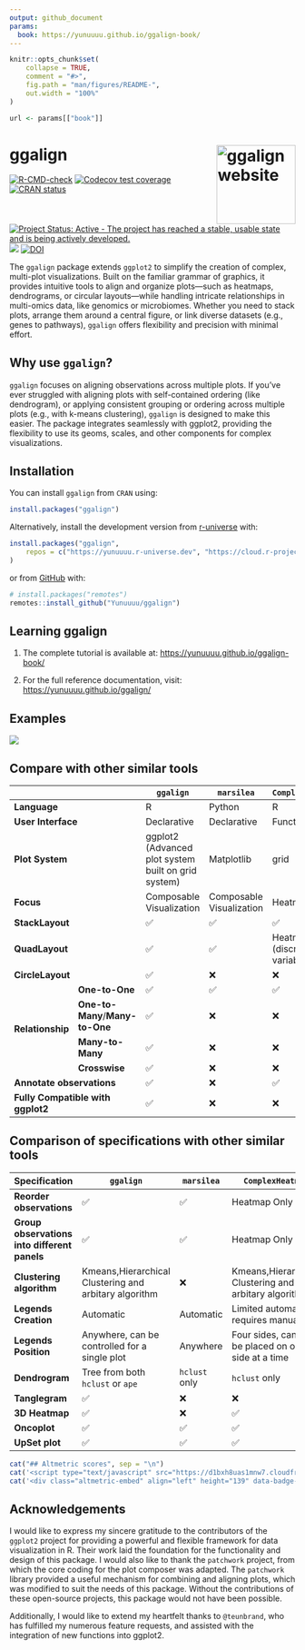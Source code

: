 ```yaml
---
output: github_document
params: 
  book: https://yunuuuu.github.io/ggalign-book/
---
```


<!-- README.md is generated from README.Rmd. Please edit that file -->

```r
knitr::opts_chunk$set(
    collapse = TRUE,
    comment = "#>",
    fig.path = "man/figures/README-",
    out.width = "100%"
)
```

```r
url <- params[["book"]]
```

# ggalign <a href="https://yunuuuu.github.io/ggalign/"><img src="man/figures/logo.png" align="right" height="139" alt="ggalign website" /></a>
<!-- badges: start -->
[![R-CMD-check](https://github.com/Yunuuuu/ggalign/actions/workflows/R-CMD-check.yaml/badge.svg)](https://github.com/Yunuuuu/ggalign/actions/workflows/R-CMD-check.yaml)
[![Codecov test coverage](https://codecov.io/gh/Yunuuuu/ggalign/branch/main/graph/badge.svg)](https://app.codecov.io/gh/Yunuuuu/ggalign?branch=main)
[![CRAN status](https://www.r-pkg.org/badges/version/ggalign)](https://CRAN.R-project.org/package=ggalign)
[![Project Status: Active - The project has reached a stable, usable state and is being actively developed.](https://www.repostatus.org/badges/latest/active.svg)](https://www.repostatus.org/#active)
[![](https://cranlogs.r-pkg.org/badges/ggalign)](https://cran.r-project.org/package=ggalign)
[![DOI](https://zenodo.org/badge/828195668.svg)](https://doi.org/10.5281/zenodo.14825328)
<!-- badges: end -->

The `ggalign` package extends `ggplot2` to simplify the creation of complex,
multi-plot visualizations. Built on the familiar grammar of graphics, it
provides intuitive tools to align and organize plots—such as heatmaps,
dendrograms, or circular layouts—while handling intricate relationships in
multi-omics data, like genomics or microbiomes.  Whether you need to stack
plots, arrange them around a central figure, or link diverse datasets (e.g.,
genes to pathways), `ggalign` offers flexibility and precision with minimal
effort.

## Why use `ggalign`?
`ggalign` focuses on aligning observations across multiple plots. If you've ever
struggled with aligning plots with self-contained ordering (like dendrogram), or
applying consistent grouping or ordering across multiple plots (e.g., with
k-means clustering), `ggalign` is designed to make this easier. The package
integrates seamlessly with ggplot2, providing the flexibility to use its geoms,
scales, and other components for complex visualizations.

## Installation

You can install `ggalign` from `CRAN` using:
```r
install.packages("ggalign")
```

Alternatively, install the development version from
[r-universe](https://yunuuuu.r-universe.dev/ggalign) with:

```r
install.packages("ggalign",
    repos = c("https://yunuuuu.r-universe.dev", "https://cloud.r-project.org")
)
```

or from [GitHub](https://github.com/Yunuuuu/ggalign) with:
```r
# install.packages("remotes")
remotes::install_github("Yunuuuu/ggalign")
```

## Learning ggalign

 1. The complete tutorial is available at: <https://yunuuuu.github.io/ggalign-book/>

 2. For the full reference documentation, visit: <https://yunuuuu.github.io/ggalign/>

## Examples
![](man/figures/overview.png)

## Compare with other similar tools
```{=html}
<table class="table"><thead>
    <tr>
        <th colspan="2"></th>
        <th> <code>ggalign</code> </th>
        <th> <code>marsilea</code> </th>
        <th> <code>ComplexHeatmap</code> </th>
    </tr></thead>
<tbody>
    <tr>
        <td colspan="2"> <strong>Language</strong> </td>
        <td>R</td>
        <td>Python</td>
        <td>R</td>
    </tr>
    <tr>
        <td colspan="2"> <strong>User Interface</strong> </td>
        <td>Declarative</td>
        <td>Declarative</td>
        <td>Functional</td>
    </tr>
    <tr>
        <td colspan="2"> <strong>Plot System</strong> </td>
        <td>ggplot2 (Advanced plot system built on grid system)</td>
        <td>Matplotlib</td>
        <td>grid</td>
    </tr>
    <tr>
        <td colspan="2"> <strong>Focus</strong> </td>
        <td>Composable Visualization</td>
        <td>Composable Visualization</td>
        <td>Heatmap</td>
    </tr>
    <tr>
        <td colspan="2"> <strong>StackLayout</strong> </td>
        <td>✅</td>
        <td>✅</td>
        <td>✅</td>
    </tr>
    <tr>
        <td colspan="2"> <strong>QuadLayout</strong> </td>
        <td>✅</td>
        <td>✅</td>
        <td>Heatmap Only (discrete variables)</td>
    </tr>
    <tr>
        <td colspan="2"> <strong>CircleLayout</strong> </td>
        <td>✅</td>
        <td>❌</td>
        <td>❌</td>
    </tr>
    <tr>
        <td rowspan="4"> <strong>Relationship</strong> </td>
        <td> <strong>One-to-One</strong> </td>
        <td>✅</td>
        <td>✅</td>
        <td>✅</td>
    </tr>
    <tr>
        <td> <strong>One-to-Many</strong>/<strong>Many-to-One</strong> </td>
        <td>✅</td>
        <td>❌</td>
        <td>❌</td>
    </tr>
    <tr>
        <td> <strong>Many-to-Many</strong> </td>
        <td>✅</td>
        <td>❌</td>
        <td>❌</td>
    </tr>
    <tr>
        <td> <strong>Crosswise</strong> </td>
        <td>✅</td>
        <td>❌</td>
        <td>❌</td>
    </tr>
    <tr>
        <td colspan="2"> <strong>Annotate observations</strong> </td>
        <td>✅</td>
        <td>❌</td>
        <td>✅</td>
    </tr>
    <tr>
        <td colspan="2"> <strong>Fully Compatible with ggplot2</strong> </td>
        <td>✅</td>
        <td>❌</td>
        <td>❌</td>
    </tr>
</tbody></table>
```

## Comparison of specifications with other similar tools
| Specification                                | `ggalign`                                             | `marsilea`    | `ComplexHeatmap`                                      |
| -------------------------------------------- | ----------------------------------------------------- | ------------- | ----------------------------------------------------- |
| **Reorder observations**                     | ✅                                                    | ✅            | Heatmap Only                                          |
| **Group observations into different panels** | ✅                                                    | ✅            | Heatmap Only                                          |
| **Clustering algorithm**                     | Kmeans,Hierarchical Clustering and arbitary algorithm | ❌            | Kmeans,Hierarchical Clustering and arbitary algorithm |
| **Legends Creation**                         | Automatic                                             | Automatic     | Limited automatic, requires manual add                |
| **Legends Position**                         | Anywhere, can be controlled for a single plot         | Anywhere      | Four sides, can only be placed on one side at a time  |
| **Dendrogram**                               | Tree from both `hclust` or `ape`                      | `hclust` only | `hclust` only                                         |
| **Tanglegram**                               | ✅                                                    | ❌            | ❌                                                    |
| **3D Heatmap**                               | ✅                                                    | ❌            | ✅                                                    |
| **Oncoplot**                                 | ✅                                                    | ✅            | ✅                                                    |
| **UpSet plot**                               | ✅                                                    | ✅            | ✅                                                    |

```r
cat("## Altmetric scores", sep = "\n")
cat('<script type="text/javascript" src="https://d1bxh8uas1mnw7.cloudfront.net/assets/embed.js"></script>', sep = "\n")
cat('<div class="altmetric-embed" align="left" height="139" data-badge-type="donut" data-altmetric-id="173956809"></div>', sep = "\n")
```

## Acknowledgements
I would like to express my sincere gratitude to the contributors of the
`ggplot2` project for providing a powerful and flexible framework for data
visualization in R. Their work laid the foundation for the functionality and
design of this package. I would also like to thank the `patchwork` project, from
which the core coding for the plot composer was adapted. The `patchwork` library
provided a useful mechanism for combining and aligning plots, which was modified
to suit the needs of this package. Without the contributions of these
open-source projects, this package would not have been possible.

Additionally, I would like to extend my heartfelt thanks to `@teunbrand`, who
has fulfilled my numerous feature requests, and assisted with the integration of
new functions into ggplot2.
